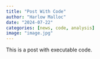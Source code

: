 ```yaml
---
title: "Post With Code"
author: "Harlow Malloc"
date: "2024-07-22"
categories: [news, code, analysis]
image: "image.jpg"
---
```


This is a post with executable code.
